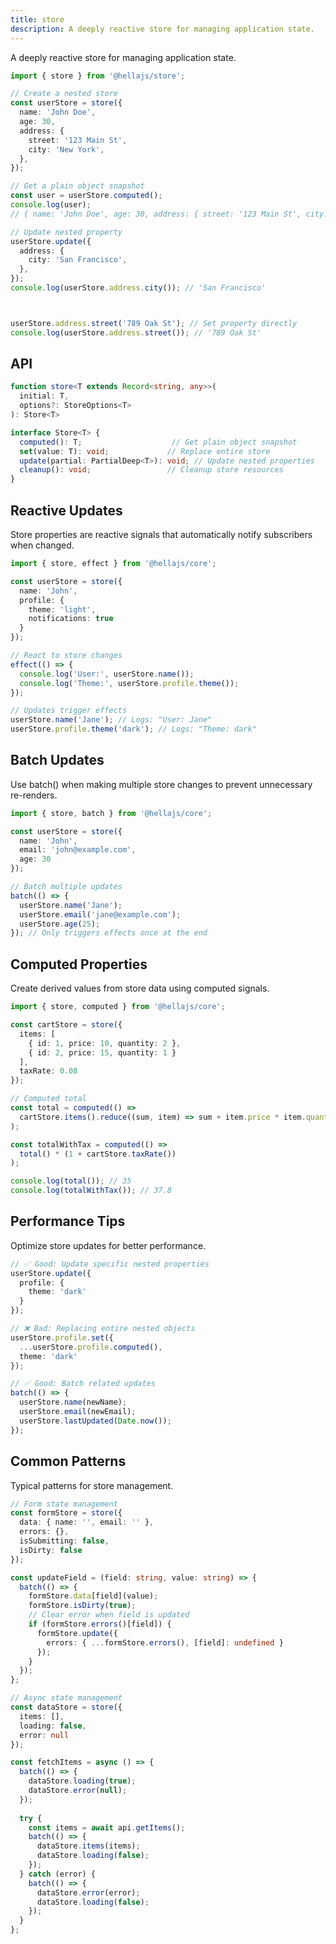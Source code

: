 ```yaml
---
title: store
description: A deeply reactive store for managing application state.
---
```


A deeply reactive store for managing application state.

```typescript
import { store } from '@hellajs/store';

// Create a nested store
const userStore = store({
  name: 'John Doe',
  age: 30,
  address: {
    street: '123 Main St',
    city: 'New York',
  },
});

// Get a plain object snapshot
const user = userStore.computed();
console.log(user);
// { name: 'John Doe', age: 30, address: { street: '123 Main St', city: 'New York' } }

// Update nested property
userStore.update({
  address: {
    city: 'San Francisco',
  },
});
console.log(userStore.address.city()); // 'San Francisco'



userStore.address.street('789 Oak St'); // Set property directly
console.log(userStore.address.street()); // '789 Oak St'
```

## API

```typescript
function store<T extends Record<string, any>>(
  initial: T,
  options?: StoreOptions<T>
): Store<T>

interface Store<T> {
  computed(): T;                    // Get plain object snapshot
  set(value: T): void;             // Replace entire store
  update(partial: PartialDeep<T>): void; // Update nested properties
  cleanup(): void;                 // Cleanup store resources
}
```

## Reactive Updates

Store properties are reactive signals that automatically notify subscribers when changed.

```typescript
import { store, effect } from '@hellajs/core';

const userStore = store({
  name: 'John',
  profile: {
    theme: 'light',
    notifications: true
  }
});

// React to store changes
effect(() => {
  console.log('User:', userStore.name());
  console.log('Theme:', userStore.profile.theme());
});

// Updates trigger effects
userStore.name('Jane'); // Logs: "User: Jane"
userStore.profile.theme('dark'); // Logs: "Theme: dark"
```

## Batch Updates

Use batch() when making multiple store changes to prevent unnecessary re-renders.

```typescript
import { store, batch } from '@hellajs/core';

const userStore = store({
  name: 'John',
  email: 'john@example.com',
  age: 30
});

// Batch multiple updates
batch(() => {
  userStore.name('Jane');
  userStore.email('jane@example.com');
  userStore.age(25);
}); // Only triggers effects once at the end
```

## Computed Properties

Create derived values from store data using computed signals.

```typescript
import { store, computed } from '@hellajs/core';

const cartStore = store({
  items: [
    { id: 1, price: 10, quantity: 2 },
    { id: 2, price: 15, quantity: 1 }
  ],
  taxRate: 0.08
});

// Computed total
const total = computed(() => 
  cartStore.items().reduce((sum, item) => sum + item.price * item.quantity, 0)
);

const totalWithTax = computed(() => 
  total() * (1 + cartStore.taxRate())
);

console.log(total()); // 35
console.log(totalWithTax()); // 37.8
```

## Performance Tips

Optimize store updates for better performance.

```typescript
// ✅ Good: Update specific nested properties
userStore.update({
  profile: {
    theme: 'dark'
  }
});

// ❌ Bad: Replacing entire nested objects
userStore.profile.set({
  ...userStore.profile.computed(),
  theme: 'dark'
});

// ✅ Good: Batch related updates
batch(() => {
  userStore.name(newName);
  userStore.email(newEmail);
  userStore.lastUpdated(Date.now());
});
```

## Common Patterns

Typical patterns for store management.

```typescript
// Form state management
const formStore = store({
  data: { name: '', email: '' },
  errors: {},
  isSubmitting: false,
  isDirty: false
});

const updateField = (field: string, value: string) => {
  batch(() => {
    formStore.data[field](value);
    formStore.isDirty(true);
    // Clear error when field is updated
    if (formStore.errors()[field]) {
      formStore.update({
        errors: { ...formStore.errors(), [field]: undefined }
      });
    }
  });
};

// Async state management
const dataStore = store({
  items: [],
  loading: false,
  error: null
});

const fetchItems = async () => {
  batch(() => {
    dataStore.loading(true);
    dataStore.error(null);
  });
  
  try {
    const items = await api.getItems();
    batch(() => {
      dataStore.items(items);
      dataStore.loading(false);
    });
  } catch (error) {
    batch(() => {
      dataStore.error(error);
      dataStore.loading(false);
    });
  }
};
```